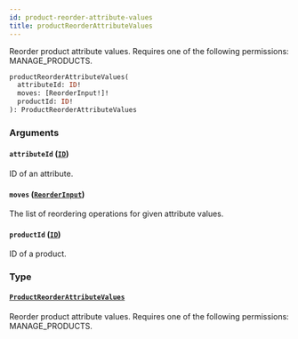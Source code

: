 ```yaml
---
id: product-reorder-attribute-values
title: productReorderAttributeValues
---
```


Reorder product attribute values. Requires one of the following permissions: MANAGE_PRODUCTS.

```graphql
productReorderAttributeValues(
  attributeId: ID!
  moves: [ReorderInput!]!
  productId: ID!
): ProductReorderAttributeValues
```

### Arguments

#### `attributeId` ([`ID`](../../../developer/api-reference/scalars/id))

ID of an attribute.

#### `moves` ([`ReorderInput`](../../../developer/api-reference/inputs/reorder-input))

The list of reordering operations for given attribute values.

#### `productId` ([`ID`](../../../developer/api-reference/scalars/id))

ID of a product.

### Type

#### [`ProductReorderAttributeValues`](../../../developer/api-reference/objects/product-reorder-attribute-values)

Reorder product attribute values. Requires one of the following permissions: MANAGE_PRODUCTS.
